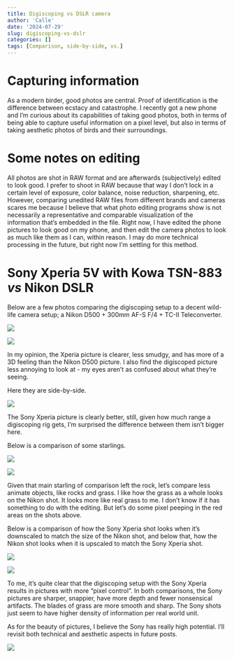 ```yaml
---
title: Digiscoping vs DSLR camera
author: 'Calle'
date: '2024-07-29'
slug: digiscoping-vs-dslr
categories: []
tags: [Comparison, side-by-side, vs.]
---
```


# Capturing information

As a modern birder, good photos are central. Proof of identification is the difference between ecstacy and catastrophe. I recently got a new phone and I'm curious about its capabilities of taking good photos, both in terms of being able to capture useful information on a pixel level, but also in terms of taking aesthetic photos of birds and their surroundings.

# Some notes on editing

All photos are shot in RAW format and are afterwards (subjectively) edited to look good. I prefer to shoot in RAW because that way I don't lock in a certain level of exposure, color balance, noise reduction, sharpening, etc. However, comparing unedited RAW files from different brands and cameras scares me because I believe that what photo editing programs show is not necessarily a representative and comparable visualization of the information that's embedded in the file. Right now, I have edited the phone pictures to look good on my phone, and then edit the camera photos to look as much like them as I can, within reason. I may do more technical processing in the future, but right now I'm settling for this method. 

# Sony Xperia 5V with Kowa TSN-883 *vs* Nikon DSLR

Below are a few photos comparing the digiscoping setup to a decent wild-life camera setup; a Nikon D500 + 300mm AF-S F/4 + TC-II Teleconverter.

![](data/gbbg_xperia.jpg)

![](data/gbbg_nikon.jpg)

In my opinion, the Xperia picture is clearer, less smudgy, and has more of a 3D feeling than the Nikon D500 picture. I also find the digiscoped picture less annoying to look at - my eyes aren't as confused about what they're seeing. 

Here they are side-by-side.

![](data/gbbg_medium.jpg)

The Sony Xperia picture is clearly better, still, given how much range a digiscoping rig gets, I'm surprised the difference between them isn't bigger here. 

Below is a comparison of some starlings.

![](data/starlings_xperia.jpg)

![](data/starlings_nikon.jpg)


Given that main starling of comparison left the rock, let's compare less animate objects, like rocks and grass. I like how the grass as a whole looks on the Nikon shot. It looks more like real grass to me. I don't know if it has something to do with the editing. But let's do some pixel peeping in the red areas on the shots above. 

Below is a comparison of how the Sony Xperia shot looks when it's downscaled to match the size of the Nikon shot, and below that, how the Nikon shot looks when it is upscaled to match the Sony Xperia shot. 

![](data/starling_rock_comparison_scaling1.jpg)



![](data/starling_rock_comparison_scaling2.jpg)

To me, it's quite clear that the digiscoping setup with the Sony Xperia results in pictures with more "pixel control". In both comparisons, the Sony pictures are sharper, snappier, have more depth and fewer nonsensical artifacts. The blades of grass are more smooth and sharp. The Sony shots just seem to have higher density of information per real world unit.

As for the beauty of pictures, I believe the Sony has really high potential. I'll revisit both technical and aesthetic aspects in future posts.

![](data/20240728_185315.jpg)


